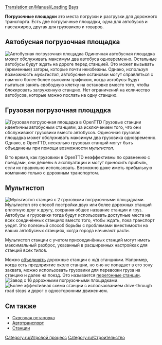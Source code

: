 [[Translation:en/Manual/Loading Bays]]
{{ru/Необходимо сделать|поправить ссылки после перевода соответствующих страниц}}

'''Погрузочные площадки''' это места погрузки и разгрузки для дорожного транспорта. Есть две погрузочные площадки, одна для автобусов и пассажиров, другая для грузовиков и товаров.

==Автобусная погрузочная площадка==
[[File:en/Busstation.png|right|frame|Автобусная погрузочная площадка]]
Одиночная автобусная площадка может обслуживать максимум два автобуса одновременно. Остальные автобусы будут ждать на дороге перед станцией. Это может вызывать (временные) заторы, которые почти неизбежны. Однако, используя возможность ''мультистоп'', автобусные остановки могут справляться с намного более более высоким трафиком, когда автобусы будут пытаться занять свободную клетку на остановке вместо того, чтобы блокировать загруженную станцию. Нет ограничений на количество автобусов, которые можно послать на одну станцию.

==Грузовая погрузочная площадка==
[[File:en/Lorrystation.png|right|frame|Грузовая погрузочная площадка в OpenTTD]]
Грузовые станции идентичны автобусным станциям, за исключением того, что они обслуживают грузовики вместо автобусов. Одиночная грузовая площадка может обслуживать максимум два грузовика одновременно. Однако, в OpenTTD, несколько грузовых станций могут быть объединены при помощи возможности ''мультистоп''.

В то время, как грузовики в OpenTTD неэффективны по сравнению с поездами, они дёшевы в эксплуатации и могут приносить прибыль, если их правильно использовать. Возможно даже иметь прибыльную компанию только с дорожным транспортом.

==Мультистоп==
[[File:en/Multistop2ry.png|frame|Мультистоп станция с 2 грузовыми погрузочными площадками.]]
Мультистоп это способ постройки двух или более дорожных станций вплотную друг к другу, сохраняя общее название станции и груз. Автобусы и грузовики тогда будут использовать доступные места на всех соединённых станциях вместо того, чтобы ждать, пока транспорт уедет. Это полезный способ борьбы с проблемами вместимости на ваших автобусных станциях, когда города начинают расти.

Мультистоп станции с учетом присоединённых станций могут иметь максимальный разброс, указанный в расширенных настройках для станций всех типов. 

Можно [[ru/Manual/Станции#Объединение станций|объединять]] дорожные станции с ж/д станциями. Например, когда есть предприятие около станции, но оно не попадает в его зону захвата, можно использовать грузовики для перевозки груза на станцию и далее на поезд.  Это называется [[ru/Manual/Перегонные станции|перегонные станции]].
[[File:en/Roadvehicle16stations.png|frame|Завод с 16 дорожными погрузочными площадками.]]
[[File:en/Roadvehiclerorostation.png|frame|Более эффективная схема станции с использованием [[en/Manual/Drive-through Road Stops|drive-through road stops]] и [[ru/Manual/Автодороги#Прокладывание односторонних дорог|дорог с односторонним движением]].]]

==См также==
* [[ru/Manual/Сквозная остановка|Сквозная остановка]]
*[[ru/Manual/Base Set/Vehicles/Автотранспорт|Автотранспорт]]
*[[ru/Manual/Станции|Станции]]

[[Category:ru/Игровой процесс]]
[[Category:ru/Строительство]]